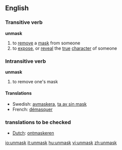 ==English==
===Transitive verb===
'''unmask''' 
#to [[remove]] a [[mask]] from someone
#to [[expose]], or [[reveal]] the [[true]] [[character]] of someone

===Intransitive verb===
'''unmask'''  
#to remove one's mask

====Translations====
*Swedish: [[avmaskera]], [[ta av sin mask]]
*French: [[démasquer]]

===translations to be checked===
*[[Dutch]]: [[ontmaskeren]]

[[io:unmask]]
[[it:unmask]]
[[hu:unmask]]
[[vi:unmask]]
[[zh:unmask]]